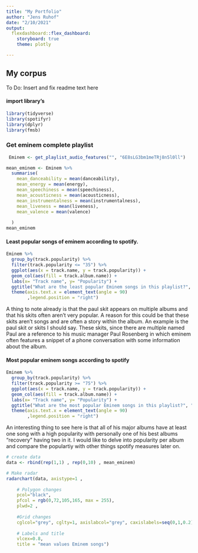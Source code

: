 ```yaml
---
title: "My Portfolio"
author: "Jens Ruhof"
date: "2/10/2021"
output: 
  flexdashboard::flex_dashboard:
    storyboard: true
    theme: plotly

---
```


<!-- # ```{r setup, include=FALSE} -->
<!-- # knitr::opts_chunk$set(echo = TRUE) -->
<!-- # ``` -->

## My corpus

To Do: Insert and fix readme text here

#### import library's
```r
library(tidyverse)
library(spotifyr)
library(dplyr)
library(fmsb)
```

### Get eminem complete playlist
``` r
 Eminem <- get_playlist_audio_features("", "6E8sLG3bm1meTRj8n5l0ll")

mean_eminem <- Eminem %>%
  summarise(
    mean_danceability = mean(danceability),
    mean_energy = mean(energy),
    mean_speechiness = mean(speechiness),
    mean_acousticness = mean(acousticness),
    mean_instrumentalness = mean(instrumentalness),
    mean_liveness = mean(liveness),
    mean_valence = mean(valence)
    
  )
mean_eminem
```
#### Least popular songs of eminem according to spotify.

``` r

Eminem %>% 
  group_by(track.popularity) %>% 
  filter(track.popularity <= "35") %>%
  ggplot(aes(x = track.name, y = track.popularity)) + 
  geom_col(aes(fill = track.album.name)) +
  labs(x= "Track name", y= "Popularity") + 
  ggtitle("What are the least popular Eminem songs in this playlist?", "Popularity ranking < 35 in a specific playlist") +
  theme(axis.text.x = element_text(angle = 90)
        ,legend.position = "right")

```
A thing to note already is that the paul skit appears on multiple albums and that his skits often aren't very popular. A reason for this could be that these skits aren't songs and are often a story within the album. An example is the paul skit or skits I should say. These skits, since there are multiple named Paul are a reference to his music manager Paul Rosenberg in which eminem often features a snippet of a phone conversation with some information about the album.


#### Most popular eminem songs according to spotify
``` r

Eminem %>% 
  group_by(track.popularity) %>% 
  filter(track.popularity >= "75") %>%
  ggplot(aes(x = track.name, y = track.popularity)) + 
  geom_col(aes(fill = track.album.name)) +
  labs(x= "Track name", y= "Popularity") + 
  ggtitle("What are the most popular Eminem songs in this playlist?", "Popularity ranking > 75 in a specific playlist") +
  theme(axis.text.x = element_text(angle = 90)
        ,legend.position = "right")


```
An interesting thing to see here is that all of his major albums have at least one song with a high popularity with personally one of his best albums "recovery" having two in it. I would like to delve into popularity per album and compare the populartiy with other things spotify measures later on.



``` r
# create data
data <- rbind(rep(1,1) , rep(0,10) , mean_eminem)

# Make radar
radarchart(data, axistype=1 , 
 
    # Polygon changes
    pcol="black", 
    pfcol = rgb(0,72,105,165, max = 255), 
    plwd=2 ,
 
    #Grid changes
    cglcol="grey", cglty=1, axislabcol="grey", caxislabels=seq(0,1,0.2), cglwd=0.8,
 
    # Labels and title
    vlcex=0.8,
    title = "mean values Eminem songs")

```

<!-- ## Including Plots -->

<!-- You can also embed plots, for example: -->

<!-- ```{r pressure, echo=FALSE} -->
<!-- plot(pressure) -->
<!-- ``` -->

<!-- Note that the `echo = FALSE` parameter was added to the code chunk to prevent printing of the R code that generated the plot. -->



